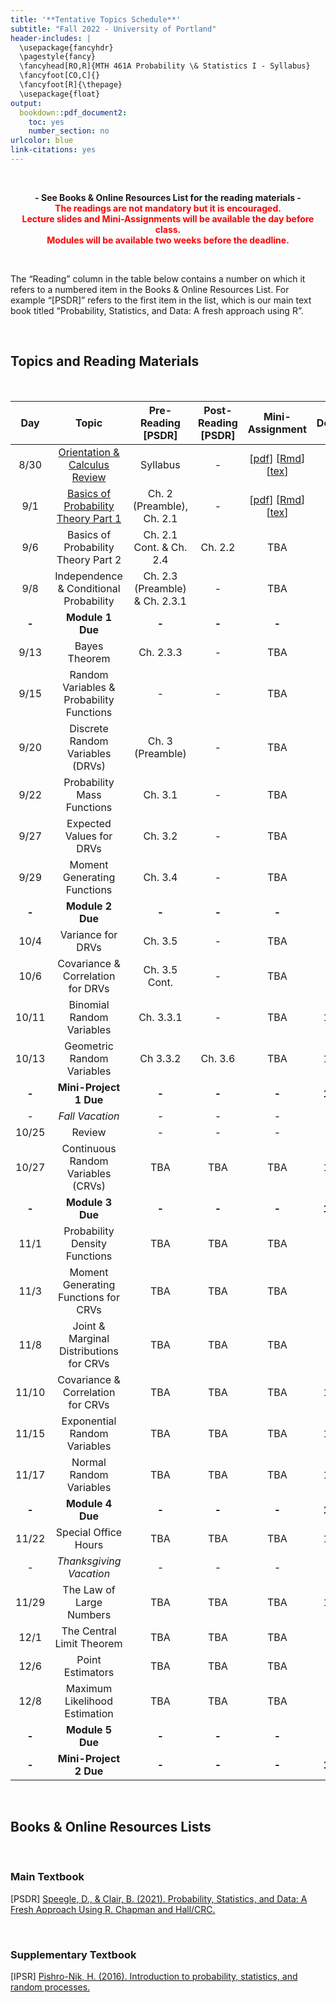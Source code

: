 ```yaml
---
title: '**Tentative Topics Schedule**'
subtitle: "Fall 2022 - University of Portland"
header-includes: |
  \usepackage{fancyhdr}
  \pagestyle{fancy}
  \fancyhead[RO,R]{MTH 461A Probability \& Statistics I - Syllabus}
  \fancyfoot[CO,C]{}
  \fancyfoot[R]{\thepage}
  \usepackage{float}
output:
  bookdown::pdf_document2:
    toc: yes
    number_section: no
urlcolor: blue
link-citations: yes
---
```


<br>

<center>**- See Books & Online Resources List for the reading materials -**</center>
<center><span style="color:red">**The readings are not mandatory but it is encouraged.**</span></center>
<center><span style="color:red">**Lecture slides and Mini-Assignments will be available the day before class.**</span></center>
<center><span style="color:red">**Modules will be available two weeks before the deadline.**</span></center>

<br>

The "Reading" column in the table below contains a number on which it refers to a numbered item in the Books & Online Resources List. For example "[PSDR]" refers to the first item in the list, which is our main text book titled "Probability, Statistics, and Data: A fresh approach using R". 

<br>

## **Topics and Reading Materials**

<br>

| **Day** |                 **Topic**                 |      **Pre-Reading [PSDR]**     | **Post-Reading [PSDR]** | **Mini-Assignment** | **Deadline** |
|:-------:|:-----------------------------------------:|:-------------------------------:|:-----------------------:|:-------------------:|:------------:|
|   8/30  |       [Orientation \& Calculus Review](topics/20220830/orientation-and-calculus-review.html)      |             Syllabus            |            -            |         [[pdf](topics/20220830/ma-mth461a-20220830.pdf){target="_blank"}] [[Rmd](topics/20220830/ma-mth461a-20220830.Rmd){target="_blank"}] [[tex](topics/20220830/ma-mth461a-20220830.tex){target="_blank"}]         |     8/31     |
|   9/1   |    [Basics of Probability Theory Part 1](topics/20220901/basics-of-probability-theory-part-1.html)    |    Ch. 2 (Preamble), Ch. 2.1    |            -            |         [[pdf](topics/20220901/ma-mth461a-20220901.pdf){target="_blank"}] [[Rmd](topics/20220901/ma-mth461a-20220901.Rmd){target="_blank"}] [[tex](topics/20220901/ma-mth461a-20220901.tex){target="_blank"}]         |      9/1     |
|   9/6   |    Basics of Probability Theory Part 2    |     Ch. 2.1 Cont. \& Ch. 2.4    |         Ch. 2.2         |         TBA         |      9/6     |
|   9/8   |  Independence \& Conditional Probability  | Ch. 2.3 (Preamble) \& Ch. 2.3.1 |            -            |         TBA         |      9/8     |
|  **-**  |              **Module 1 Due**             |              **-**              |          **-**          |        **-**        |    **9/9**   |
|   9/13  |               Bayes Theorem               |            Ch. 2.3.3            |            -            |         TBA         |     9/13     |
|   9/15  | Random Variables \& Probability Functions |                -                |            -            |         TBA         |     9/15     |
|   9/20  |      Discrete Random Variables (DRVs)     |         Ch. 3 (Preamble)        |            -            |         TBA         |     9/20     |
|   9/22  |         Probability Mass Functions        |             Ch. 3.1             |            -            |         TBA         |     9/22     |
|   9/27  |          Expected Values for DRVs         |             Ch. 3.2             |            -            |         TBA         |     9/27     |
|   9/29  |        Moment Generating Functions        |             Ch. 3.4             |            -            |         TBA         |     9/29     |
|  **-**  |              **Module 2 Due**             |              **-**              |          **-**          |        **-**        |   **9/30**   |
|   10/4  |             Variance for DRVs             |             Ch. 3.5             |            -            |         TBA         |     10/4     |
|   10/6  |     Covariance \& Correlation for DRVs    |          Ch. 3.5 Cont.          |            -            |         TBA         |     10/6     |
|  10/11  |         Binomial Random Variables         |            Ch. 3.3.1            |            -            |         TBA         |     10/11    |
|  10/13  |         Geometric Random Variables        |             Ch 3.3.2            |         Ch. 3.6         |         TBA         |     10/13    |
|  **-**  |           **Mini-Project 1 Due**          |              **-**              |          **-**          |        **-**        |   **10/14**  |
|   _-_   |              _Fall Vacation_              |               _-_               |           _-_           |         _-_         |      _-_     |
|  10/25  |                   Review                  |                -                |            -            |          -          |       -      |
|  10/27  |     Continuous Random Variables (CRVs)    |               TBA               |           TBA           |         TBA         |     10/27    |
|  **-**  |              **Module 3 Due**             |              **-**              |          **-**          |        **-**        |   **10/28**  |
|   11/1  |       Probability Density Functions       |               TBA               |           TBA           |         TBA         |     11/1     |
|   11/3  |    Moment Generating Functions for CRVs   |               TBA               |           TBA           |         TBA         |     11/3     |
|   11/8  |  Joint \& Marginal Distributions for CRVs |               TBA               |           TBA           |         TBA         |     11/8     |
|  11/10  |     Covariance \& Correlation for CRVs    |               TBA               |           TBA           |         TBA         |     11/10    |
|  11/15  |        Exponential Random Variables       |               TBA               |           TBA           |         TBA         |     11/15    |
|  11/17  |          Normal Random Variables          |               TBA               |           TBA           |         TBA         |     11/17    |
|  **-**  |              **Module 4 Due**             |              **-**              |          **-**          |        **-**        |   **11/22**  |
|  11/22  |            Special Office Hours           |               TBA               |           TBA           |         TBA         |     11/22    |
|   _-_   |          _Thanksgiving Vacation_          |               _-_               |           _-_           |         _-_         |      _-_     |
|  11/29  |          The Law of Large Numbers         |               TBA               |           TBA           |         TBA         |     11/29    |
|   12/1  |         The Central Limit Theorem         |               TBA               |           TBA           |         TBA         |     12/1     |
|   12/6  |              Point Estimators             |               TBA               |           TBA           |         TBA         |     12/6     |
|   12/8  |       Maximum Likelihood Estimation       |               TBA               |           TBA           |         TBA         |     12/8     |
|  **-**  |              **Module 5 Due**             |              **-**              |          **-**          |        **-**        |   **12/9**   |
|  **-**  |           **Mini-Project 2 Due**          |              **-**              |          **-**          |        **-**        |   **12/15**  |

<br>

## **Books & Online Resources Lists**

<br>

### Main Textbook

[PSDR]   [Speegle, D., & Clair, B. (2021). Probability, Statistics, and Data: A Fresh Approach Using R. Chapman and Hall/CRC.](https://mathstat.slu.edu/~speegle/_book/){target="_blank"}

<br>

### Supplementary Textbook

[IPSR]   [Pishro-Nik, H. (2016). Introduction to probability, statistics, and random processes.](https://www.probabilitycourse.com/){target="_blank"}

<br>